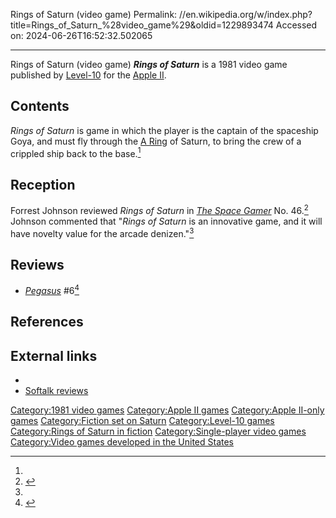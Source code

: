 Rings of Saturn (video game)
Permalink: //en.wikipedia.org/w/index.php?title=Rings_of_Saturn_%28video_game%29&oldid=1229893474
Accessed on: 2024-06-26T16:52:32.502065



------
Rings of Saturn (video game)
{{short description|1981 video game}}
{{other uses|Rings of Saturn (disambiguation)}}
{{Infobox video game
|publisher= Level-10
|title=Rings of Saturn
|release = {{vgreldate|NA|31 August 1981}}
|platform=[[Apple II]]|image = Rings of Saturn cover art.jpg
|caption = 
|alt = Rings of Saturn cover art
|developer = Level-10
}}'''''Rings of Saturn''''' is a 1981 video game published by [[Level-10]] for the [[Apple II]].

==Contents==
''Rings of Saturn'' is game in which the player is the captain of the spaceship Goya, and must fly through the [[Rings of Saturn#A Ring structures|A Ring]] of Saturn, to bring the crew of a crippled ship back to the base.<ref name="SG"/>

==Reception==
Forrest Johnson reviewed ''Rings of Saturn'' in ''[[The Space Gamer]]'' No. 46.<ref name="SG">{{cite journal|last=Johnson |first=Forrest |date=December 1981 |title=Capsule Reviews|journal=[[The Space Gamer]]|publisher=[[Steve Jackson Games]]|issue=46|pages=36}}</ref> Johnson commented that "''Rings of Saturn'' is an innovative game, and it will have novelty value for the arcade denizen."<ref name="SG"/>

==Reviews==
*''[[Pegasus (game magazine)|Pegasus]]'' #6<ref>{{cite web | url=https://archive.org/details/pegasus-magazine-06/page/88/mode/2up | title=Pegasus Magazine #06 | date=February 1982 }}</ref>

==References==
{{reflist}}

==External links==
*{{Mobygames|/rings-of-saturn}}
*[https://archive.org/details/softalkv2n03nov1981/page/112/mode/2up Softalk reviews]

[[Category:1981 video games]]
[[Category:Apple II games]]
[[Category:Apple II-only games]]
[[Category:Fiction set on Saturn]]
[[Category:Level-10 games]]
[[Category:Rings of Saturn in fiction]]
[[Category:Single-player video games]]
[[Category:Video games developed in the United States]]
